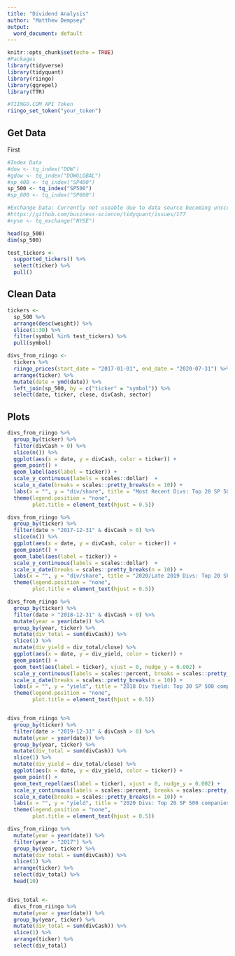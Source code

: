 ---
title: "Dividend Analysis"
author: "Matthew Dempsey"
output:
  word_document: default
---

```{r setup, include=FALSE}
knitr::opts_chunk$set(echo = TRUE)
#Packages
library(tidyverse)
library(tidyquant)
library(riingo)
library(ggrepel)
library(TTR)

#TIINGO.COM API Token
riingo_set_token("your_token")

```

## Get Data

First 
```{r cars}
#Index Data 
#dow <- tq_index("DOW")
#gdow <- tq_index("DOWGLOBAL")
#sp_400 <- tq_index("SP400")
sp_500 <- tq_index("SP500") 
#sp_600 <- tq_index("SP600")

#Exchange Data: Currently not useable due to data source becoming unscrapable
#https://github.com/business-science/tidyquant/issues/177
#nyse <- tq_exchange("NYSE")

head(sp_500)
dim(sp_500)

test_tickers <- 
  supported_tickers() %>% 
  select(ticker) %>% 
  pull()

```

## Clean Data

```{r data}
tickers <-
  sp_500 %>% 
  arrange(desc(weight)) %>%
  slice(1:30) %>% 
  filter(symbol %in% test_tickers) %>% 
  pull(symbol)

divs_from_riingo <- 
  tickers %>% 
  riingo_prices(start_date = "2017-01-01", end_date = "2020-07-31") %>% 
  arrange(ticker) %>% 
  mutate(date = ymd(date)) %>%
  left_join(sp_500, by = c("ticker" = "symbol")) %>%
  select(date, ticker, close, divCash, sector)

```

## Plots

```{r divplots}

divs_from_riingo %>% 
  group_by(ticker) %>% 
  filter(divCash > 0) %>%
  slice(n()) %>% 
  ggplot(aes(x = date, y = divCash, color = ticker)) + 
  geom_point() + 
  geom_label(aes(label = ticker)) +
  scale_y_continuous(labels = scales::dollar)  +
  scale_x_date(breaks = scales::pretty_breaks(n = 10)) +
  labs(x = "", y = "div/share", title = "Most Recent Divs: Top 20 SP 500 companies") +
  theme(legend.position = "none",
        plot.title = element_text(hjust = 0.5))

divs_from_riingo %>% 
  group_by(ticker) %>% 
  filter(date > "2017-12-31" & divCash > 0) %>% 
  slice(n()) %>% 
  ggplot(aes(x = date, y = divCash, color = ticker)) + 
  geom_point() + 
  geom_label(aes(label = ticker)) +
  scale_y_continuous(labels = scales::dollar)  +
  scale_x_date(breaks = scales::pretty_breaks(n = 10)) +
  labs(x = "", y = "div/share", title = "2020/Late 2019 Divs: Top 20 SP 500 companies") +
  theme(legend.position = "none",
        plot.title = element_text(hjust = 0.5)) 

divs_from_riingo %>% 
  group_by(ticker) %>% 
  filter(date > "2018-12-31" & divCash > 0) %>% 
  mutate(year = year(date)) %>% 
  group_by(year, ticker) %>% 
  mutate(div_total = sum(divCash)) %>% 
  slice(1) %>% 
  mutate(div_yield = div_total/close) %>% 
  ggplot(aes(x = date, y = div_yield, color = ticker)) + 
  geom_point() + 
  geom_text(aes(label = ticker), vjust = 0, nudge_y = 0.002) +
  scale_y_continuous(labels = scales::percent, breaks = scales::pretty_breaks(n = 10))  +
  scale_x_date(breaks = scales::pretty_breaks(n = 10)) +
  labs(x = "", y = "yield", title = "2018 Div Yield: Top 30 SP 500 companies") +
  theme(legend.position = "none",
        plot.title = element_text(hjust = 0.5)) 


divs_from_riingo %>% 
  group_by(ticker) %>% 
  filter(date > "2019-12-31" & divCash > 0) %>% 
  mutate(year = year(date)) %>% 
  group_by(year, ticker) %>% 
  mutate(div_total = sum(divCash)) %>% 
  slice(1) %>% 
  mutate(div_yield = div_total/close) %>% 
  ggplot(aes(x = date, y = div_yield, color = ticker)) + 
  geom_point() + 
  geom_text_repel(aes(label = ticker), vjust = 0, nudge_y = 0.002) +
  scale_y_continuous(labels = scales::percent, breaks = scales::pretty_breaks(n = 10))  +
  scale_x_date(breaks = scales::pretty_breaks(n = 10)) +
  labs(x = "", y = "yield", title = "2020 Divs: Top 20 SP 500 companies") +
  theme(legend.position = "none",
        plot.title = element_text(hjust = 0.5)) 

divs_from_riingo %>% 
  mutate(year = year(date)) %>% 
  filter(year > "2017") %>%
  group_by(year, ticker) %>% 
  mutate(div_total = sum(divCash)) %>% 
  slice(1) %>% 
  arrange(ticker) %>% 
  select(div_total) %>% 
  head(10) 


divs_total <- 
  divs_from_riingo %>% 
  mutate(year = year(date)) %>% 
  group_by(year, ticker) %>% 
  mutate(div_total = sum(divCash)) %>% 
  slice(1) %>% 
  arrange(ticker) %>% 
  select(div_total)
```



